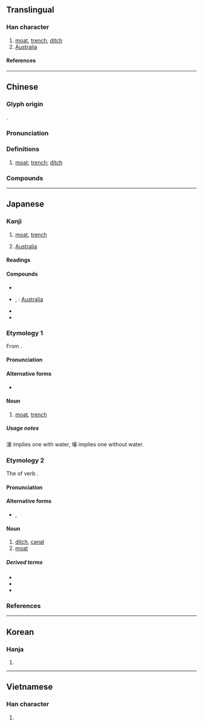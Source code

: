{{character info}}
==Translingual==

===Han character===
{{Han char|rn=85|rad=水|as=14|sn=17|four=30132|canj=EYRO|ids=⿰氵豪}}

# [[moat]], [[trench]], [[ditch]]
# [[Australia]]

====References====
{{Han ref|kx=0656.060|dkj=18502|dj=1066.110|hdz=31771.090|uh=6FE0}}

----

==Chinese==
{{zh-forms}}

===Glyph origin===
{{Han etym}}
{{Han compound|水|alt1=氵|豪|ls=psc|c1=s|c2=p}}.

===Pronunciation===
{{zh-pron
|m=háo
|c=hou4
|h=pfs=
|md=hò̤
|mn=hô
|mn-t=hao5
|w=
|mc=y
|oc=y
|cat=n
}}

===Definitions===
{{zh-hanzi}}

# [[moat]]; [[trench]]; [[ditch]]

===Compounds===
{{zh-der|蔡濠|濠濮間想|濠溝|濠梁|濠賭股}}

----

==Japanese==

===Kanji===
{{ja-kanji|grade=|rs=水14}}

# [[moat]], [[trench]]
# {{lb|ja|abbreviation|sort=水14}} [[Australia]]

====Readings====
{{ja-readings
|goon=ごう
|kanon=こう
|kun=ほり-
}}

====Compounds====
{{der-top|Compounds}}
* {{ja-r|環濠|かんごう}}
* {{ja-r|濠洲|^ごうしゅう}}, {{ja-r|濠州|^ごうしゅう}}: [[Australia]]
* {{ja-r|城濠|じょうごう}}
* {{ja-r|雪濠|せつごう}}
{{der-bottom}}

{{wikipedia|lang=ja}}

===Etymology 1===
{{ja-kanjitab|ごう|yomi=o}}
From {{der|ja|ltc|-|sort=こう'}} {{m|zh|濠}}.

====Pronunciation====
{{ja-pron|yomi=goon|ごう|acc=1|acc_ref=DJR}}

====Alternative forms====
* {{ja-l|壕}}

====Noun====
{{ja-noun|ごう|hhira=がう}}

# [[moat]], [[trench]]

=====Usage notes=====
濠 implies one with water, 壕 implies one without water.

===Etymology 2===
{{ja-kanjitab|ほり|yomi=k}}
The {{m|ja|連用形|tr=ren'yōkei||continuative or stem form}} of verb {{m|ja|掘る|tr=horu||to dig}}.

====Pronunciation====
{{ja-pron|yomi=k|ほり|acc=2|acc_ref=DJR}}

====Alternative forms====
* {{ja-l|堀}}, {{ja-l|壕}}

====Noun====
{{ja-noun|ほり}}

# [[ditch]], [[canal]]
# [[moat]]

=====Derived terms=====
{{der-top}}
* {{ja-r|内濠|うちぼり}}
* {{ja-r|城濠|しろぼり}}
* {{ja-r|外濠|そとぼり}}
{{der-bottom}}

===References===
<references/>

----

==Korean==

===Hanja===
{{ko-hanja|호}}

# {{rfdef|ko|sort=水14}}

----

==Vietnamese==

===Han character===
{{vi-readings|rs=水14|reading=hào}}

# {{rfdef|vi|sort=水14}}

{{cln|vi|Han tu}}